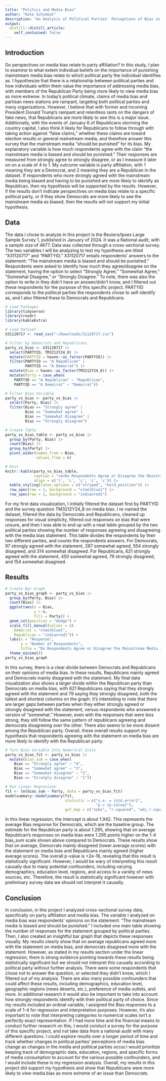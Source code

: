 ```yaml
---
title: "Politics and Media Bias"
author: "Kate Schimkat"
description: "An Analysis of Political Parties' Perceptions of Bias in the Media"
output:
  distill::distill_article:
    self_contained: false
---
```


## Introduction

Do perspectives on media bias relate to party affiliation? In this study, I plan to examine to what extent individual beliefs on the importance of punishing mainstream media bias relate to which political party the individual identifies as. I hypothesize that there is a relationship between political parties and how individuals within them value the importance of addressing media bias, with members of the Republican Party being more likely to view media bias as more extreme. In today's political climate, claims of media bias and partisan news stations are rampant, targeting both political parties and many organizations. However, I believe that with former and incoming President Donald Trump's rampant and relentless rants on the dangers of fake news, that Republicans are more likely to see this is a major issue. Additionally, with the events of January 6 of Republicans storming the country capital, I also think it likely for Republicans to follow through with taking action against "false claims," whether these claims are toward election results or general mainstream media, and therefore answer this survey that the mainstream media "should be punished" for its bias. My explanatory variable is how much respondents agree with the claim "the mainstream media is biased and should be punished." Their responses are measured from strongly agree to strongly disagree, or as I measure it later on on a scale of 4 to 1. My outcome variable is party affiliation, with 1 meaning they are a Democrat, and 2 meaning they are a Republican in the dataset. If respondents who more strongly agreed with the mainstream media being biased and having to be punished are more likely to identify as Republican, then my hypothesis will be supported by the results. However, if the results don't indicate perspectives on media bias relate to a specific political party, or if they show Democrats are more likely to see the mainstream media as biased, then the results will not support my initial hypothesis.  

## Data

The data I chose to analyze in this project is the Reuters/Ipses Large Sample Survey 1, published in January of 2024. It was a National audit, with a sample size of 4677. Data was collected through a cross-sectional survey. The two variables I will be analyzing to test my hypothesis are titled "X31120717" and "PARTYID." X31120717 entails respondents' answers to the statement: "The mainstream media is biased and should be punished." Respondents were asked to identify how much they agree/disagree on the statement, having the option to select "Strongly Agree," "Somewhat Agree," "Somewhat Disagree," or "Strongly Disagree." To note, there was also the option to write in they didn't have an answer/didn't know, and I filtered out these respondents for the purpose of this specific project. PARTYID corresponds to the political parties the respondents chose to self-identify as, and I also filtered these to Democrats and Republicans. 

```r
# Load Packages 
library(tidyverse)
library(readr)
library(kableExtra)

# Load Dataset
X31120717 <- read_csv("~/Downloads/31120717.csv")

# Filter by Democrats and Republicans
party_vs_bias <- X31120717 |>
  select(PARTYID, TM3212Y24_8) |>
  mutate(PARTYID = haven::as_factor(PARTYID)) |>
  filter(PARTYID == "A Republican" | 
         PARTYID == "A Democrat") |>
  mutate(Bias = haven::as_factor(TM3212Y24_8)) |>
  mutate(Party = case_when(
    PARTYID == "A Republican" ~ "Republican",
    PARTYID == "A Democrat" ~ "Democrat"))

# Filter Bias Variable
party_vs_bias <- party_vs_bias |>
  select(Party, Bias) |>
  filter(Bias == "Strongly agree" | 
         Bias == "Somewhat agree" | 
         Bias == "Somewhat disagree" | 
         Bias == "Strongly disagree") 

# Create Table
party_vs_bias_table <- party_vs_bias |>
  group_by(Party, Bias) |>
  count(Bias) |>
  group_by(Party) |>
  pivot_wider(names_from = Bias, 
              values_from = n)

# Knit
knitr::kable(party_vs_bias_table, 
             caption = "<b>Do Respondents Agree or Disagree the Mainstream Media is Biased?",
             align = c('l', 'c', 'c', 'c', 'c')) |>
  kable_styling(latex_options = c("striped", "hold_position")) |>
  row_spec(row = 1, background = "steelblue1") |>
  row_spec(row = 2, background = "indianred1")
```

For my first data visualization, I initially filtered the dataset first by PARTYID and the survey question TM3212Y24_8 on media bias. I re-named the dataset, filtered the data by Democrats and Republicans, cleaned up responses for visual simplicity, filtered out responses on bias that were unsure, and then I was able to end up with a neat table grouped by the two political parties showing the number of responses agreeing and disagreeing with the media bias statement. This table divides the respondents by their two different parties, and counts the respondents answers. For Democrats, 97 strongly agreed with the statement, 287 somewhat agreed, 554 strongly disagreed, and 314 somewhat disagreed. For Republicans, 621 strongly agreed with the statement, 450 somewhat agreed, 79 strongly disagreed, and 154 somewhat disagreed. 

## Results

```r
# Create Bar Graph
party_vs_bias_graph <- party_vs_bias |>
  group_by(Party, Bias) |>
  count(Bias) |> 
  ggplot(aes(x = Bias, 
             y = n, 
             fill = Party)) +
  geom_col(position = "dodge") +
  scale_fill_manual(values = c(
    Democrat = "steelblue1", 
    Republican = "indianred1")) +
  labs(x = "Response", 
       y = "Number of Respondents", 
       title = "Do Respondents Agree or Disagree the Mainstream Media is Biased?") +
  theme_minimal()
party_vs_bias_graph
```

In this survey, there is a clear divide between Democrats and Republicans on their opinions of media bias. In these results, Republicans mainly agreed and Democrats mainly disagreed with the statement. My final data visualization also shows a larger divide within the Republican party than Democrats on media bias, with 621 Republicans saying that they strongly agreed with the statement and 79 saying they strongly disagreed, both the tallest and shortest columns on the graph. It's interesting to note that there are larger gaps between parties when they either strongly agreed or strongly disagreed with the statement, versus respondents who answered a version of "somewhat." However, even with the responses that were less strong, they still follow the same pattern of republicans agreeing and democrats disagreeing over the other. There also seems to be more dissent among the Republican party. Overall, these overall results support my hypothesis that respondents agreeing with the statement on media bias are more likely to identify with the Republican party. 

```r
# Turn Bias Variable Into Numerical Scale
party_vs_bias_fit <- party_vs_bias |>
  mutate(bias_sum = case_when(
    Bias == "Strongly agree" ~ "4",
    Bias == "Somewhat agree" ~ "3",
    Bias == "Somewhat disagree" ~ "2",
    Bias == "Strongly disagree" ~ "1"))

# Run Linear Regression
fit <- lm(bias_sum ~ Party, data = party_vs_bias_fit)
modelsummary::modelsummary(fit,
                           statistic = c("s.e. = {std.error}",
                                         "p = {p.value}"),
                           gof_map = c("nobs", "r.squared", "adj.r.squared"))
```

In this linear regression, the intercept is about 1.942. This represents the average Bias response for Democrats, which are the baseline group. The estimate for the Republican party is about 1.295, showing that on average Republican's responses on media bias were 1.295 points higher on the 1-4 bias_sum scale shown above compared to Democrats. These results show that on average, Democrats mainly disagreed (lower average scores) with the statement on media bias and Republicans mainly agreed (higher average scores). The overall p-value is <2e-16, revealing that this result is statistically significant. However, I would be wary of interpreting this result causally due to many potential confounders, including varying demographics, education level, regions, and access to a variety of news sources, etc. Therefore, the result is statistically significant however with preliminary survey data we should not interpret it causally. 

## Conclusion

In conclusion, in this project I analyzed cross-sectional survey data, specifically on party affiliation and media bias. The variable I analyzed on media bias was respondents' opinions on the statement: "The mainstream media is biased and should be punished." I included one main table showing the number of responses for the statement grouped by political parties. Then, I also created an insightful bar graph that depicts these responses visually. My results clearly show that on average republicans agreed more with the statement on media bias, and democrats disagreed more with the statement. However, as stated in my results section under the linear regression, there is strong evidence pointing towards these results being statistically significant but we should not interpret this causally according to political party without further analysis. There were some respondents that chose not to answer the question, or selected they didn't know, which I filtered out of my analysis. There are also many possible confounders that could affect these results, including demographics, education level, geographic regions (news deserts, etc.), preference of media outlets, and more. In additional research it would also be important to take into account how strongly respondents identify with their political party of choice. Since my results included an ordinal variable, I assigned the Bias responses to a scale of 1-4 for regression and interpretation purposes. However, it's also important to note that interpreting categories to numerical scales isn't a perfectly exact representation. If I had more time and the financial means to conduct further research on this, I would conduct a survey for the purpose of this specific project, and not take data from a national audit with many different questions. I could explore results over a longer period of time and track whether changes in political parties' perceptions of media bias change as changes in the media and political parties occur.I would prioritize keeping track of demographic data, education, regions, and specific forms of media consumption to account for the various possible confounders, and I would include these in my regression analysis. Overall, my results in this project did support my hypothesis and show that Republicans were more likely to view media bias as more extreme of an issue than Democrats.




